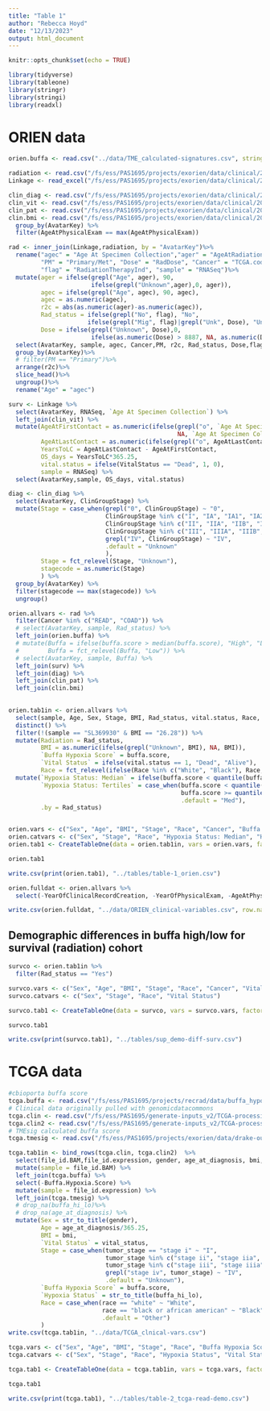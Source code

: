 ```yaml
---
title: "Table 1"
author: "Rebecca Hoyd"
date: "12/13/2023"
output: html_document
---
```


```r
knitr::opts_chunk$set(echo = TRUE)

library(tidyverse)
library(tableone)
library(stringr)
library(stringi)
library(readxl)
```

# ORIEN data

```r
orien.buffa <- read.csv("../data/TME_calculated-signatures.csv", stringsAsFactors = F)

radiation <- read.csv("/fs/ess/PAS1695/projects/exorien/data/clinical/20PRJ060OSU_20210712_Radiation_V4.csv", stringsAsFactors = F)
Linkage <- read_excel("/fs/ess/PAS1695/projects/exorien/data/clinical/20PRJ060OSU_20210707_ClinicalMolLinkage_V4_as-in-drake.xlsx") %>% rename("AvatarKey" = "ORIENAvatarKey")

clin_diag <- read.csv("/fs/ess/PAS1695/projects/exorien/data/clinical/20PRJ060OSU_20210712_Diagnosis_V4.csv")
clin_vit <- read.csv("/fs/ess/PAS1695/projects/exorien/data/clinical/20PRJ060OSU_20210712_VitalStatus_V4.csv")
clin_pat <- read.csv("/fs/ess/PAS1695/projects/exorien/data/clinical/20PRJ060OSU_20210712_PatientMaster_V4.csv")
clin.bmi <- read.csv("/fs/ess/PAS1695/projects/exorien/data/clinical/20PRJ060OSU_20210712_PhysicalAssessment_V4.csv") %>%
  group_by(AvatarKey) %>%
  filter(AgeAtPhysicalExam == max(AgeAtPhysicalExam))
```

```r
rad <- inner_join(Linkage,radiation, by = "AvatarKey")%>%
  rename("agec" = "Age At Specimen Collection","ager" = "AgeAtRadiationStart",
         "PM" = "Primary/Met", "Dose" = "RadDose", "Cancer" = "TCGA.code",
         "flag" = "RadiationTherapyInd", "sample" = "RNASeq")%>%
  mutate(ager = ifelse(grepl("Age", ager), 90, 
                       ifelse(grepl("Unknown",ager),0, ager)),
         agec = ifelse(grepl("Age", agec), 90, agec),
         agec = as.numeric(agec),
         r2c = abs(as.numeric(ager)-as.numeric(agec)),
         Rad_status = ifelse(grepl("No", flag), "No",
                      ifelse(grepl("Mig", flag)|grepl("Unk", Dose), "Unknown", "Yes")),
         Dose = ifelse(grepl("Unknown", Dose),0,
                       ifelse(as.numeric(Dose) > 8887, NA, as.numeric(Dose))))%>%
  select(AvatarKey, sample, agec, Cancer,PM, r2c, Rad_status, Dose,flag)%>%
  group_by(AvatarKey)%>%
  # filter(PM == "Primary")%>%
  arrange(r2c)%>%
  slice_head()%>%
  ungroup()%>%
  rename("Age" = "agec")

surv <- Linkage %>%
  select(AvatarKey, RNASeq, `Age At Specimen Collection`) %>%
  left_join(clin_vit) %>%
  mutate(AgeAtFirstContact = as.numeric(ifelse(grepl("o", `Age At Specimen Collection`),
                                               NA, `Age At Specimen Collection`)),
         AgeAtLastContact = as.numeric(ifelse(grepl("o", AgeAtLastContact), NA, AgeAtLastContact)),
         YearsToLC = AgeAtLastContact - AgeAtFirstContact,
         OS_days = YearsToLC*365.25,
         vital.status = ifelse(VitalStatus == "Dead", 1, 0),
         sample = RNASeq) %>%
  select(AvatarKey,sample, OS_days, vital.status)

diag <- clin_diag %>%
  select(AvatarKey, ClinGroupStage) %>%
  mutate(Stage = case_when(grepl("0", ClinGroupStage) ~ "0",
                           ClinGroupStage %in% c("I", "IA", "IA1", "IA2", "IA3", "IB", "IB1") ~ "I",
                           ClinGroupStage %in% c("II", "IIA", "IIB", "IIC") ~ "II",
                           ClinGroupStage %in% c("III", "IIIA", "IIIB", "IIIC") ~ "III",
                           grepl("IV", ClinGroupStage) ~ "IV",
                           .default = "Unknown"
                           ),
         Stage = fct_relevel(Stage, "Unknown"),
         stagecode = as.numeric(Stage)
         ) %>%
  group_by(AvatarKey) %>%
  filter(stagecode == max(stagecode)) %>%
  ungroup()
```

```r
orien.allvars <- rad %>%
  filter(Cancer %in% c("READ", "COAD")) %>%
  # select(AvatarKey, sample, Rad_status) %>%
  left_join(orien.buffa) %>%
  # mutate(Buffa = ifelse(buffa.score > median(buffa.score), "High", "Low"),
  #        Buffa = fct_relevel(Buffa, "Low")) %>%
  # select(AvatarKey, sample, Buffa) %>%
  left_join(surv) %>%
  left_join(diag) %>%
  left_join(clin_pat) %>%
  left_join(clin.bmi)
  

orien.tab1in <- orien.allvars %>%
  select(sample, Age, Sex, Stage, BMI, Rad_status, vital.status, Race, Cancer, buffa.score) %>%
  distinct() %>%
  filter(!(sample == "SL369930" & BMI == "26.28")) %>%
  mutate(Radiation = Rad_status,
         BMI = as.numeric(ifelse(grepl("Unknown", BMI), NA, BMI)),
         `Buffa Hypoxia Score` = buffa.score,
         `Vital Status` = ifelse(vital.status == 1, "Dead", "Alive"),
         Race = fct_relevel(ifelse(Race %in% c("White", "Black"), Race, "Other")), "White") %>%
  mutate(`Hypoxia Status: Median` = ifelse(buffa.score < quantile(buffa.score, .5), "Low", "High"),
         `Hypoxia Status: Tertiles` = case_when(buffa.score < quantile(buffa.score, .3333) ~ "Low",
                                                buffa.score >= quantile(buffa.score, .6666) ~ "High",
                                                .default = "Med"),
         .by = Rad_status)


orien.vars <- c("Sex", "Age", "BMI", "Stage", "Race", "Cancer", "Buffa Hypoxia Score", "Hypoxia Status: Median", "Hypoxia Status: Tertiles", "Vital Status")
orien.catvars <- c("Sex", "Stage", "Race", "Hypoxia Status: Median", "Hypoxia Status: Tertiles", "Vital Status")
orien.tab1 <- CreateTableOne(data = orien.tab1in, vars = orien.vars, factorVars = orien.catvars, strata = "Radiation")

orien.tab1

write.csv(print(orien.tab1), "../tables/table-1_orien.csv")

```

```r
orien.fulldat <- orien.allvars %>%
  select(-YearOfClinicalRecordCreation, -YearOfPhysicalExam, -AgeAtPhysicalExam, -AgeAtPhysicalExamFlag, -BodyWeight, -BodyHeight)

write.csv(orien.fulldat, "../data/ORIEN_clinical-variables.csv", row.names = F)
```

## Demographic differences in buffa high/low for survival (radiation) cohort

```r
survco <- orien.tab1in %>%
  filter(Rad_status == "Yes")

survco.vars <- c("Sex", "Age", "BMI", "Stage", "Race", "Cancer", "Vital Status")
survco.catvars <- c("Sex", "Stage", "Race", "Vital Status")

survco.tab1 <- CreateTableOne(data = survco, vars = survco.vars, factorVars = survco.catvars, strata = "Hypoxia Status: Median")

survco.tab1

write.csv(print(survco.tab1), "../tables/sup_demo-diff-surv.csv")
```

# TCGA data

```r
#cbioporta buffa score
tcga.buffa <- read.csv("/fs/ess/PAS1695/projects/recrad/data/buffa_hypoxia_score.csv")
# Clinical data originally pulled with genomicdatacommons
tcga.clin <- read.csv("/fs/ess/PAS1695/generate-inputs_v2/TCGA-processing/data/READ/clinical.csv")
tcga.clin2 <- read.csv("/fs/ess/PAS1695/generate-inputs_v2/TCGA-processing/data/COAD/clinical.csv")
# TMEsig calculated buffa score
tcga.tmesig <- read.csv("/fs/ess/PAS1695/projects/exorien/data/drake-output/2022-03-16/2022-03-16_TCGA_tmesig_v1.csv")
```


```r
tcga.tab1in <- bind_rows(tcga.clin, tcga.clin2)  %>%
  select(file_id.BAM,file_id.expression, gender, age_at_diagnosis, bmi, tumor_stage, vital_status, race, cancer) %>%
  mutate(sample = file_id.BAM) %>%
  left_join(tcga.buffa) %>%
  select(-Buffa.Hypoxia.Score) %>%
  mutate(sample = file_id.expression) %>%
  left_join(tcga.tmesig) %>%
  # drop_na(buffa_hi_lo)%>%
  # drop_na(age_at_diagnosis) %>%
  mutate(Sex = str_to_title(gender),
         Age = age_at_diagnosis/365.25,
         BMI = bmi,
         `Vital Status` = vital_status,
         Stage = case_when(tumor_stage == "stage i" ~ "I",
                           tumor_stage %in% c("stage ii", "stage iia", "stage iib", "stage iic") ~ "II",
                           tumor_stage %in% c("stage iii", "stage iiia", "stage iiib", "stage iiic") ~ "III",
                           grepl("stage iv", tumor_stage) ~ "IV",
                           .default = "Unknown"),
         `Buffa Hypoxia Score` = buffa.score,
         `Hypoxia Status` = str_to_title(buffa_hi_lo),
         Race = case_when(race == "white" ~ "White",
                          race == "black or african american" ~ "Black",
                          .default = "Other")
         ) 
write.csv(tcga.tab1in, "../data/TCGA_clnical-vars.csv")

tcga.vars <- c("Sex", "Age", "BMI", "Stage", "Race", "Buffa Hypoxia Score", "Hypoxia Status", "Vital Status")
tcga.catvars <- c("Sex", "Stage", "Race", "Hypoxia Status", "Vital Status")

tcga.tab1 <- CreateTableOne(data = tcga.tab1in, vars = tcga.vars, factorVars = tcga.catvars, strata = "cancer")

tcga.tab1

write.csv(print(tcga.tab1), "../tables/table-2_tcga-read-demo.csv")
```